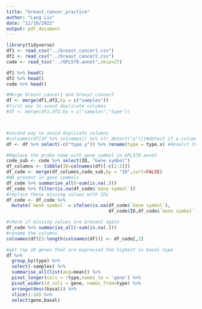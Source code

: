 ```yaml
---
title: "breast_cancer_practice"
author: "Lang Liu"
date: "12/10/2022"
output: pdf_document
---
```


```r
library(tidyverse)
df1 <- read_csv("../breast_cancer1.csv")
df2 <- read_csv("../breast_cancer2.csv")
code <- read_tsv("../GPL570.annot",skip=27)
```

```r
df1 %>% head()
df2 %>% head()
code %>% head()
```
```r
#Merge breast_cancer1 and breast_cancer2
df <- merge(df1,df2,by = c("samples"))
#first way to avoid duplicate columns 
#df <- merge(df1,df2,by = c("samples","type"))



#second way to avoid duplicate columns
#colnames(df[df %>% colnames() %>% str_detect("y")])#detect if a column is duplicated when merging
df <- df %>% select(-c("type.y")) %>% rename(type = type.x) #deselct the column and rename the type
```




```r
#Replace the probe name with gene symbol in GPL570.annot
code_sub <- code %>% select(ID, "Gene symbol")
df_columns <- tibble(ID=colnames(df)[-c(1:2)])
df_code <- merge(df_columns,code_sub,by = "ID",sort=FALSE)
#NA present in gene symbols
df_code %>% summarise_all(~sum(is.na(.)))
df_code %>% filter(is.na(df_code$`Gene symbol`))
#replace these missing values with IDs
df_code <- df_code %>% 
  mutate(`Gene symbol` = ifelse(is.na(df_code$`Gene symbol`),
                                      df_code$ID,df_code$`Gene symbol`))

#check if missing values are present again
df_code %>% summarise_all(~sum(is.na(.)))
#rename the columns
colnames(df)[3:length(colnames(df))] <- df_code[,2]
```


```r
#get top 10 genes that are expressed the highest in basal type
df %>% 
  group_by(type) %>% 
  select(-samples) %>% 
  summarise_all(list(avg=mean)) %>% 
  pivot_longer(cols = !type,names_to = 'gene') %>% 
  pivot_wider(id_cols = gene, names_from=type) %>% 
  arrange(desc(basal)) %>% 
  slice(1:10) %>% 
  select(gene,basal)
```